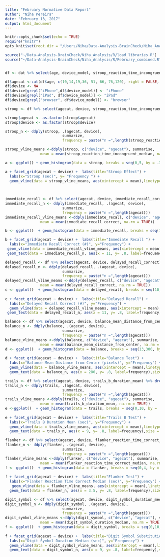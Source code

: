 ```yaml
---
title: "February Normative Data Report"
author: "Niha Pereira"
date: "February 13, 2017"
output: html_document
---
```


```r
knitr::opts_chunk$set(echo = TRUE)
require("knitr")
opts_knit$set(root.dir = "/Users/Niha/Data-Analysis-BrainCheck/Niha_Analysis")
```

```r
source("~/Data-Analysis-BrainCheck/Niha_Analysis/R/load_libraries.R")
source("~/Data-Analysis-BrainCheck/Niha_Analysis/R/February_combined.R")


df <- dat %>% select(age, device_model, stroop_reaction_time_incongruent_median,digit_symbol_duration_median, immediate_recall_correct,delayed_recall_correct, balance_mean_distance_from_center, trails_b_duration_mean, flanker_reaction_time_correct_median)

df$agecat <-cut(df$age, c(10,14,19,36, 51, 66, 76,120), right = FALSE, labels = c("10-13", "14-18", "19-35", "36-50", "51-65", "66-75", "76+"))
df$device <- NA
df$device[grepl("iPhone",df$device_model)] <- "iPhone"
df$device[grepl("iPad", df$device_model)] <- "iPad"
df$device[grepl("browser", df$device_model)] <- "browser"

```

```r

stroop <- df %>% select(agecat, device, stroop_reaction_time_incongruent_median) %>% drop_na()

stroop$agecat <- as.factor(stroop$agecat)
stroop$device <- as.factor(stroop$device)

stroop_n <- ddply(stroop, .(agecat, device),
                          summarize, 
                          frequency = paste("n =",length(stroop_reaction_time_incongruent_median)))

stroop_vline_means <-ddply(stroop, c("device", "agecat"), summarise,
                mean = mean(stroop_reaction_time_incongruent_median, na.rm = TRUE))

a <- ggplot() + geom_histogram(data = stroop, breaks = seq(0,5, by = .3), aes(y = ..ncount.., x = stroop$stroop_reaction_time_incongruent_median), col = "black", fill = "purple") + theme_gray()

a + facet_grid(agecat ~ device) +  labs(title="Stroop Effect") +
  labs(x="Stroop (sec)", y= "Frequency ") +
  geom_vline(data = stroop_vline_means, aes(xintercept = mean),linetype = "dashed", color = "pink", size = .75) + geom_text(data = stroop_n, aes(x = 4.5, y= .8, label=frequency),size = 3,colour="black", inherit.aes=FALSE, parse=FALSE)
  
  
````



```r

immediate_recall <- df %>% select(agecat, device, immediate_recall_correct) %>% drop_na()
immediate_recall_n <- ddply(immediate_recall, .(agecat, device),
                          summarize, 
                          frequency = paste("n =",length(agecat)))
immediate_recall_vline_means <-ddply(immediate_recall, c("device", "agecat"), summarise,
                mean = mean(immediate_recall_correct, na.rm = TRUE))

b <- ggplot()  + geom_histogram(data = immediate_recall, breaks = seq(10,20.5, by = .7), aes( y =..ncount.., x = immediate_recall$immediate_recall_correct), col = "black", fill = "purple" ) 

b + facet_grid(agecat ~ device) +  labs(title="Immediate Recall ") +
  labs(x="Immediate Recall Correct (#)", y="Frequency") +
 geom_vline(data = immediate_recall_vline_means, aes(xintercept = mean),linetype = "dashed", color = "pink", size = .75)+
 geom_text(data = immediate_recall_n, aes(x = 11, y= .8, label=frequency),size = 3,colour="black", inherit.aes=FALSE, parse=FALSE)

````

```r

delayed_recall <- df %>% select(agecat, device, delayed_recall_correct) %>% drop_na()
delayed_recall_n <- ddply(delayed_recall, .(agecat, device),
                          summarize, 
                          frequency = paste("n =",length(agecat)))
delayed_recall_vline_means <-ddply(delayed_recall, c("device", "agecat"), summarise,
                mean = mean(delayed_recall_correct, na.rm = TRUE))
c <- ggplot()  + geom_histogram(data = delayed_recall, breaks = seq(10,20, by = .75), aes( y =..ncount.., x = delayed_recall$delayed_recall_correct), col = "black", fill = "purple" ) 
              
c + facet_grid(agecat ~ device) +  labs(title="Delayed Recall") +
  labs(x="Delayed Recall Correct (#)", y="Frequency") +
  geom_vline(data = delayed_recall_vline_means, aes(xintercept = mean),linetype = "dashed", color = "pink", size = .65) +
 geom_text(data = delayed_recall_n, aes(x = 11, y= .8, label=frequency),size = 3,colour="black", inherit.aes=FALSE, parse=FALSE) + theme(panel.spacing = unit(.75, "lines"))


````

```r

balance <- df %>% select(agecat, device, balance_mean_distance_from_center) %>% drop_na()
balance_n <- ddply(balance, .(agecat, device),
                          summarize, 
                          frequency = paste("n =",length(agecat)))
balance_vline_means <-ddply(balance, c("device", "agecat"), summarise,
                mean = mean(balance_mean_distance_from_center, na.rm = TRUE))
d <- ggplot()  + geom_histogram(data = balance, breaks = seq(13,300, by = 15), aes( y =..ncount.., x = balance$balance_mean_distance_from_center), col = "black", fill = "purple" ) 
                   
d + facet_grid(agecat ~ device) +  labs(title="Balance Test") +
  labs(x="Balance Mean Distance from Center (pixels)", y="Frequency") + 
  geom_vline(data = balance_vline_means, aes(xintercept = mean),linetype = "dashed", color = "pink", size = .75) + 
  geom_text(data = balance_n, aes(x = 280, y= .8, label=frequency),size = 3,colour="black", inherit.aes=FALSE, parse=FALSE)


````

```r

trails <- df %>% select(agecat, device, trails_b_duration_mean) %>% drop_na()
trails_n <- ddply(trails, .(agecat, device),
                          summarize, 
                          frequency = paste("n =",length(agecat)))
trails_vline_means <-ddply(trails, c("device", "agecat"), summarise,
                mean = mean(trails_b_duration_mean, na.rm = TRUE))
e <-ggplot()  + geom_histogram(data = trails, breaks = seq(0,10, by = .75), aes( y =..ncount.., x = trails$trails_b_duration_mean), col = "black", fill = "purple" ) 
                     
e + facet_grid(agecat ~ device) +  labs(title="Trails B Test") +
  labs(x="Trails B Duration Mean (sec)", y="Frequency") +
  geom_vline(data = trails_vline_means, aes(xintercept = mean),linetype = "dashed", color = "pink", size = .75) +
  geom_text(data = trails_n, aes(x = 9, y= .8, label=frequency),size = 3,colour="black", inherit.aes=FALSE, parse=FALSE)


````

```r

flanker <- df %>% select(agecat, device, flanker_reaction_time_correct_median) %>% drop_na()
flanker_n <- ddply(flanker, .(agecat, device),
                          summarize, 
                          frequency = paste("n =",length(agecat)))
flanker_vline_means <-ddply(flanker, c("device", "agecat"), summarise,
                mean = mean(flanker_reaction_time_correct_median, na.rm = TRUE))
f <- ggplot()  + geom_histogram(data = flanker, breaks = seq(0,4, by = .27), aes( y =..ncount.., x = flanker$flanker_reaction_time_correct_median), col = "black", fill = "purple" )  
                    
f + facet_grid(agecat ~ device) +  labs(title="Flanker Test") +
  labs(x="Flanker Reaction Time Correct Median (sec)", y="Frequency") +
   geom_vline(data = flanker_vline_means, aes(xintercept = mean),linetype = "dashed", color = "pink", size = .75) +
  geom_text(data = flanker_n, aes(x = 3.5, y= .8, label=frequency),size = 3,colour="black", inherit.aes=FALSE, parse=FALSE)


````

```r

digit_symbol <- df %>% select(agecat, device, digit_symbol_duration_median) %>% drop_na()
digit_symbol_n <- ddply(digit_symbol, .(agecat, device),
                          summarize, 
                          frequency = paste("n =",length(agecat)))
digit_symbol_vline_means <-ddply(digit_symbol, c("device", "agecat"), summarise,
                mean = mean(digit_symbol_duration_median, na.rm = TRUE))
f <- ggplot()  + geom_histogram(data = digit_symbol, breaks = seq(0,10, by = .6), aes( y =..ncount.., x = digit_symbol$digit_symbol_duration_median), col = "black", fill = "purple" )  
                    
f + facet_grid(agecat ~ device) +  labs(title="Digit Symbol Substitution") +
  labs(x="Digit Symbol Duration Median (sec)", y="Frequency") +
  geom_vline(data = digit_symbol_vline_means, aes(xintercept = mean),linetype = "dashed", color = "pink", size = .9) +
  geom_text(data = digit_symbol_n, aes(x = 9, y= .8, label=frequency),size = 3,colour="black", inherit.aes=FALSE, parse=FALSE) 


````